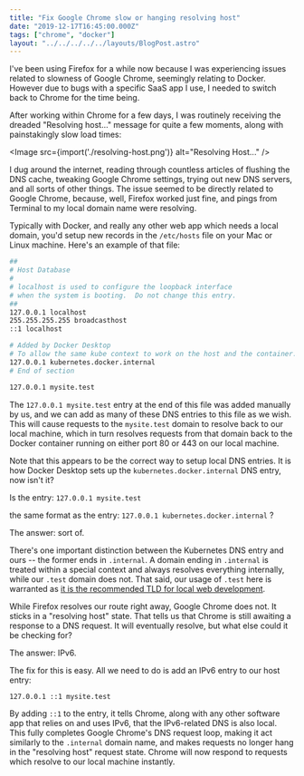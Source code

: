 ```yaml
---
title: "Fix Google Chrome slow or hanging resolving host"
date: "2019-12-17T16:45:00.000Z"
tags: ["chrome", "docker"]
layout: "../../../../../layouts/BlogPost.astro"
---
```



I've been using Firefox for a while now because I was experiencing issues related to slowness of Google Chrome, seemingly relating to Docker. However due to bugs with a specific SaaS app I use, I needed to switch back to Chrome for the time being.

After working within Chrome for a few days, I was routinely receiving the dreaded "Resolving host..." message for quite a few moments, along with painstakingly slow load times:

<Image src={import('./resolving-host.png')} alt="Resolving Host..." />

I dug around the internet, reading through countless articles of flushing the DNS cache, tweaking Google Chrome settings, trying out new DNS servers, and all sorts of other things. The issue seemed to be directly related to Google Chrome, because, well, Firefox worked just fine, and pings from Terminal to my local domain name were resolving.

Typically with Docker, and really any other web app which needs a local domain, you'd setup new records in the `/etc/hosts` file on your Mac or Linux machine. Here's an example of that file:

```bash
##
# Host Database
#
# localhost is used to configure the loopback interface
# when the system is booting.  Do not change this entry.
##
127.0.0.1 localhost
255.255.255.255 broadcasthost
::1 localhost

# Added by Docker Desktop
# To allow the same kube context to work on the host and the container:
127.0.0.1 kubernetes.docker.internal
# End of section

127.0.0.1 mysite.test
```

The `127.0.0.1 mysite.test` entry at the end of this file was added manually by us, and we can add as many of these DNS entries to this file as we wish. This will cause requests to the `mysite.test` domain to resolve back to our local machine, which in turn resolves requests from that domain back to the Docker container running on either port 80 or 443 on our local machine.

Note that this appears to be the correct way to setup local DNS entries. It is how Docker Desktop sets up the `kubernetes.docker.internal` DNS entry, now isn't it?

Is the entry: `127.0.0.1 mysite.test`

the same format as the entry: `127.0.0.1 kubernetes.docker.internal` ?

The answer: sort of.

There's one important distinction between the Kubernetes DNS entry and ours -- the former ends in `.internal`. A domain ending in `.internal` is treated within a special context and always resolves everything internally, while our `.test` domain does not. That said, our usage of `.test` here is warranted as <a href="https://en.wikipedia.org/wiki/.test" target="_blank">it is the recommended TLD for local web development</a>.

While Firefox resolves our route right away, Google Chrome does not. It sticks in a "resolving host" state. That tells us that Chrome is still awaiting a response to a DNS request. It will eventually resolve, but what else could it be checking for?

The answer: IPv6.

The fix for this is easy. All we need to do is add an IPv6 entry to our host entry:

```bash
127.0.0.1 ::1 mysite.test
```

By adding `::1` to the entry, it tells Chrome, along with any other software app that relies on and uses IPv6, that the IPv6-related DNS is also local. This fully completes Google Chrome's DNS request loop, making it act similarly to the `.internal` domain name, and makes requests no longer hang in the "resolving host" request state. Chrome will now respond to requests which resolve to our local machine instantly.
